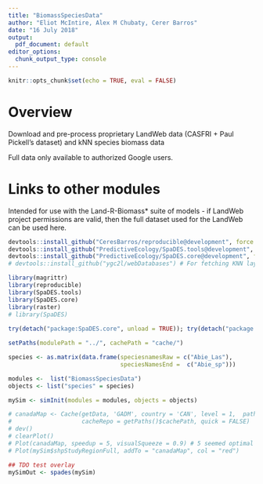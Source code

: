 ```yaml
---
title: "BiomassSpeciesData"
author: "Eliot McIntire, Alex M Chubaty, Cerer Barros"
date: "16 July 2018"
output:
  pdf_document: default
editor_options: 
  chunk_output_type: console
---
```


```r
knitr::opts_chunk$set(echo = TRUE, eval = FALSE)
```

# Overview

Download and pre-process proprietary LandWeb data (CASFRI + Paul Pickell's dataset) and kNN species biomass data

Full data only available to authorized Google users.

# Links to other modules

Intended for use with the Land-R-Biomass* suite of models - if LandWeb project permissions are valid, then the full dataset used for the LandWeb can be used here.

```r
devtools::install_github("CeresBarros/reproducible@development", force = TRUE) # require bugfix for one step
devtools::install_github("PredictiveEcology/SpaDES.tools@development", force = TRUE)
devtools::install_github("PredictiveEcology/SpaDES.core@development", force = TRUE)
# devtools::install_github("ygc2l/webDatabases") # For fetching KNN layers from PFC repo

library(magrittr)
library(reproducible)
library(SpaDES.tools)
library(SpaDES.core)
library(raster)
# library(SpaDES)
 
try(detach("package:SpaDES.core", unload = TRUE)); try(detach("package:SpaDES.tools", unload = TRUE)); try(detach("package:reproducible", unload = TRUE)); devtools::load_all("E:/GitHub/reproducible"); devtools::load_all("E:/GitHub/SpaDES.tools"); devtools::load_all("E:/GitHub/SpaDES.core")

setPaths(modulePath = "../", cachePath = "cache/")

species <- as.matrix(data.frame(speciesnamesRaw = c("Abie_Las"),
                                speciesNamesEnd =  c("Abie_sp")))

modules <-  list("BiomassSpeciesData")
objects <- list("species" = species)

mySim <- simInit(modules = modules, objects = objects)

# canadaMap <- Cache(getData, 'GADM', country = 'CAN', level = 1,  path = "data/",
#                    cacheRepo = getPaths()$cachePath, quick = FALSE) 
# dev()
# clearPlot()
# Plot(canadaMap, speedup = 5, visualSqueeze = 0.9) # 5 seemed optimal
# Plot(mySim$shpStudyRegionFull, addTo = "canadaMap", col = "red")

## TDO test overlay
mySimOut <- spades(mySim)

```


